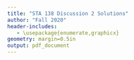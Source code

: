 ```yaml
---
title: "STA 138 Discussion 2 Solutions"
author: "Fall 2020"
header-includes:
   - \usepackage{enumerate,graphicx}
geometry: margin=0.5in
output: pdf_document
---
```



\begin{enumerate}
%Problem 1%%%%%%%%%%%%%%%%%%%%%%%%%%%%%%%%%%%%%%%%%%%%%%%%%%%%%%%%%%%%%%%%%%%%%%%%%%%%%%%%%%%%%%%
```r
## 1.(a)
p1a <- pbinom(30,120,0.2)
## 1.(b)
p1b <- 1-pbinom(24-1,120,0.2)
## 1.(c)
p1c <- 1-pbinom(25-1,120,0.2)
```
\item Suppose that $Y \sim \text{Binomial}(120,0.2)$. 
\begin{enumerate}[(a)]
\item $P(Y \le 30) \approx `r round(p1a,4)`$ 
\item $P(Y \ge 24) \approx `r round(p1b,4)`$
\item $P(Y \ge 25) \approx `r round(p1c,4)`$
\end{enumerate}
%Problem 2%%%%%%%%%%%%%%%%%%%%%%%%%%%%%%%%%%%%%%%%%%%%%%%%%%%%%%%%%%%%%%%%%%%%%%%%%%%%%%%%%%%%%%%
```r
## 2.(a)
p2a <- dhyper(4,20,80-20,20)
## 2.(b)
p2b <- phyper(3,20,80-20,20)
## 2.(c)
p2c <- phyper(10,20,80-20,20)
## 2.(d)
p2d <- phyper(6,20,80-20,20) - phyper(3,20,80-20,20)
```
\item Suppose that $Y \sim \text{Hypergeometric}(80,20,20)$
\begin{enumerate}[(a)]
\item $P(Y = 4) \approx `r round(p2a,4)`$
\item $P(Y \le 3) \approx `r round(p2b,4)`$
\item $P(Y \le 10) \approx `r round(p2c,4)`$
\item $P(4 \le Y \le 6) \approx `r round(p2d,4)`$
\end{enumerate}
%Problem 3%%%%%%%%%%%%%%%%%%%%%%%%%%%%%%%%%%%%%%%%%%%%%%%%%%%%%%%%%%%%%%%%%%%%%%%%%%%%%%%%%%%%%%%
```r
## 3.(a)
p3a <- 1-ppois(8,9)
## 3.(b)
p3b <- ppois(15,9)-ppois(2,9)
```
\item Suppose that $Y \sim \text{Poisson}(9)$
\begin{enumerate}[(a)]
\item $P(Y > 8) \approx `r round(p3a,4)`$
\item $P(3 \le Y \le 15) \approx `r round(p3b,4)`$
\end{enumerate}
%Problem 4%%%%%%%%%%%%%%%%%%%%%%%%%%%%%%%%%%%%%%%%%%%%%%%%%%%%%%%%%%%%%%%%%%%%%%%%%%%%%%%%%%%%%%%
```r
## 4.(a)
p4a <- dbinom(10,10,0.1)
## 4.(b)
p4b <- 10*dbinom(10, 10, 0.1)
## 4.(c)
p4c <- dmultinom(rep(1,10), prob=rep(0.1,10))
## 4.(d)
p4d <- (dmultinom(rep(1,10), prob=rep(0.1,10)) 
        + dmultinom(c(rep(1,8),2,0), prob=rep(0.1,10)) 
        + dmultinom(c(rep(1,8),0,2), prob=rep(0.1,10)))
```
\item Suppose that $(Y_1,Y_2,\ldots,Y_{10}) \sim \text{Multinomial}(10,0.1,0.1,\ldots,0.1)$. % note: Multinomial(n,\pi_1,\ldots,\pi_c)
\begin{enumerate}[(a)]
\item The marginal distribution of $Y_1$ is Binomial$(10,0.1)$, so using this we find $P(Y_1=10) = (0.1)^{10} \approx `r round(p4a,4)`$
\item Dividing this event into $10$ mutually exclusive events, where the $i$-th, $i=1, \cdots, 10$ event is that all $10$ subjects are assigned to the $i$-th category, we get $\approx `r format(round(p4b,5),scientific=FALSE)`$
\item Using the multinomial assignment of probabilities, we get $\approx `r format(round(p4c,5),scientific=FALSE)`$
\item Dividing this event up into the three resulting possible assignments of the two remaining subjects to the categories 9 and 10, and using the multinomial assignment of probabilities, we get $\approx `r format(round(p4d,5),scientific=FALSE)`$
\end{enumerate}
\end{enumerate}


\clearpage
\begin{center} Code Appendix \end{center}
```r
```
